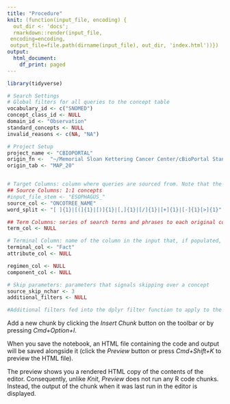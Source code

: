 ```yaml
---
title: "Procedure"
knit: (function(input_file, encoding) {
  out_dir <- 'docs';
  rmarkdown::render(input_file,
 encoding=encoding,
 output_file=file.path(dirname(input_file), out_dir, 'index.html'))})
output:
  html_document:
    df_print: paged
---
```


```r
library(tidyverse)
```



```r
# Search Settings
# Global filters for all queries to the concept table
vocabulary_id <- c("SNOMED")
concept_class_id <- NULL
domain_id <- "Observation"
standard_concepts <- NULL
invalid_reasons <- c(NA, "NA")

# Project Setup
project_name <- "CBIOPORTAL"
origin_fn <-  "~/Memorial Sloan Kettering Cancer Center/cBioPortal Standardization - KMI Only - KMI Only/Mapping Files/cBioPortal_Workfile.xlsx"
origin_tab <- "MAP_20"


# Target Columns: column where queries are sourced from. Note that the column called "CONCEPT" has been changed to "SOURCE" in this routine since the merge of OMOP concepts is functionalized to be called `Concept`.
## Source Columns: 1:1 concepts
#input_file_stem <- "ESOPHAGUS_"
source_col <- "ONCOTREE_NAME"
word_split <- "[ ]{1}|[(]{1}|[)]{1}|[,]{1}|[/]{1}|[+]{1}|[-]{1}[>]{1}" #The regex to split() the SOURCE column on to retrieve words for words-based searches

## Term Columns: series of search terms and phrases to each original concept to further search for the concept. Term columns are manually inputed by an end-user.
term_col <- NULL

# Terminal Column: name of the column in the input that, if populated, indicates that a concept has been mapped and further search routines are ignored
terminal_col <- "Fact"
attribute_col <- NULL

regimen_col <- NULL
component_col <- NULL

# Skip parameters: parameters that signals skipping over a concept
source_skip_nchar <- 3
additional_filters <- NULL

#Additional filters fed into the dplyr filter function to apply to the input. Comment out if no filters should be applied.

```


Add a new chunk by clicking the *Insert Chunk* button on the toolbar or by pressing *Cmd+Option+I*.

When you save the notebook, an HTML file containing the code and output will be saved alongside it (click the *Preview* button or press *Cmd+Shift+K* to preview the HTML file). 

The preview shows you a rendered HTML copy of the contents of the editor. Consequently, unlike *Knit*, *Preview* does not run any R code chunks. Instead, the output of the chunk when it was last run in the editor is displayed.

